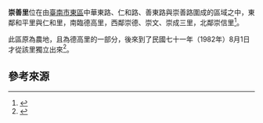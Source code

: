 {{Coord|22.9736282|120.2303571|source:GoogleMaps|display=title}}
{{ROC Village or Li Info
| Village/LiName = 崇善
| Village/Li = 里
| City/CountyName = 臺南市
| DivName = 東區
| OldName = 
| AreaTotal = 0.3464
| Sub = 23
| HouseholdTotal = 
| YearMonth = 
| PopTotal = 
| Male = 
| Female = 
| Longitude = 
| Latitude = 
| Neighbors = [[和平里_(東區)|和平里]]、[[仁和里_(東區)|仁和里]]、[[德高里_(東區)|德高里]]、<br/>[[崇德里_(東區)|崇德里]]、[[崇成里|崇成里]]、[[崇文里_(東區)|崇文里]]、<br/>[[崇信里_(東區)|崇信里]]
| MapLocation = 臺南市東區崇善里.svg
| Head = 陳建銘
| Address = 700 臺南市東區崇善路817號
| Website = 
| Photo = 臺南市東區崇善里活動中心.JPG
| Photo size = 
| Caption = 崇善里活動中心
| DataSource = [https://chongshanli.com/ 台南東區崇善里資訊網]
}}
'''崇善里'''位在由[[臺南市|臺南市]][[東區_(台南市)|東區]]中華東路、仁和路、善東路與崇善路圍成的區域之中，東鄰和平里與仁和里，南臨德高里，西鄰崇德、崇文、崇成三里，北鄰崇信里<ref>{{Cite web |url=http://www.tneast.gov.tw/images/tneast_map.jpg |title=臺南市東區區公所－臺南市東區行政區劃圖 |access-date=2011-02-23 |archive-url=https://web.archive.org/web/20140903182740/http://www.tneast.gov.tw/images/tneast_map.jpg |archive-date=2014-09-03 |dead-url=yes }}</ref>。

此區原為農地，且為德高里的一部分，後來到了民國七十一年（1982年）8月1日才從該里獨立出來<ref>{{Cite web |url=http://www.tneast.gov.tw/village_1a.php?id=%B1R%B5%BD%A8%BD |title=臺南東區區公所－崇善里 |access-date=2011-02-23 |archive-date=2020-01-15 |archive-url=https://web.archive.org/web/20200115041227/http://www.tneast.gov.tw/village_1a.php?id=%B1R%B5%BD%A8%BD }}</ref>。

== 參考來源 ==
{{reflist}}

{{台南市東區}}